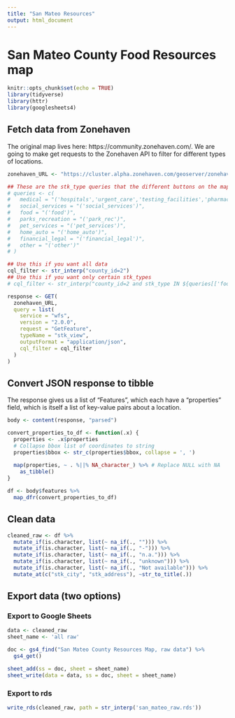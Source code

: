 ```yaml
---
title: "San Mateo Resources"
output: html_document
---
```


# San Mateo County Food Resources map
```r
knitr::opts_chunk$set(echo = TRUE)
library(tidyverse)
library(httr)
library(googlesheets4)
```

## Fetch data from Zonehaven
The original map lives here: https://community.zonehaven.com/. We are going to make get requests to the Zonehaven API to filter for different types of locations.
```r
zonehaven_URL <- "https://cluster.alpha.zonehaven.com/geoserver/zonehaven/wfs"
```

```r
## These are the stk_type queries that the different buttons on the map issue.
# queries <- c(
#   medical = "('hospitals','urgent_care','testing_facilities','pharmacies','medical')",
#   social_services = "('social_services')",
#   food = "('food')",
#   parks_recreation = "('park_rec')",
#   pet_services = "('pet_services')",
#   home_auto = "('home_auto')",
#   financial_legal = "('financial_legal')",
#   other = "('other')"
# )

## Use this if you want all data
cql_filter <- str_interp("county_id=2")
## Use this if you want only certain stk_types
# cql_filter <- str_interp("county_id=2 and stk_type IN ${queries[['food']]}")

response <- GET(
  zonehaven_URL, 
  query = list(
    service = "wfs",
    version = "2.0.0",
    request = "GetFeature",
    typeName = "stk_view",
    outputFormat = "application/json",
    cql_filter = cql_filter
  )
)
```

## Convert JSON response to tibble
The response gives us a list of "Features", which each have a "properties" field, which is itself a list of key-value pairs about a location.
```r
body <- content(response, "parsed")

convert_properties_to_df <- function(.x) {
  properties <- .x$properties
  # Collapse bbox list of coordinates to string
  properties$bbox <- str_c(properties$bbox, collapse = ', ')
  
  map(properties, ~ . %||% NA_character_) %>% # Replace NULL with NA
    as_tibble()
}

df <- body$features %>% 
  map_dfr(convert_properties_to_df)
```

## Clean data
```r
cleaned_raw <- df %>% 
  mutate_if(is.character, list(~ na_if(., ""))) %>% 
  mutate_if(is.character, list(~ na_if(., "-"))) %>% 
  mutate_if(is.character, list(~ na_if(., "n.a."))) %>% 
  mutate_if(is.character, list(~ na_if(., "unknown"))) %>% 
  mutate_if(is.character, list(~ na_if(., "Not available"))) %>% 
  mutate_at(c("stk_city", "stk_address"), ~str_to_title(.))
```

## Export data (two options)

### Export to Google Sheets
```r
data <- cleaned_raw
sheet_name <- 'all raw'

doc <- gs4_find("San Mateo County Resources Map, raw data") %>% 
  gs4_get()

sheet_add(ss = doc, sheet = sheet_name)
sheet_write(data = data, ss = doc, sheet = sheet_name)
```

### Export to rds
```r
write_rds(cleaned_raw, path = str_interp('san_mateo_raw.rds'))
```